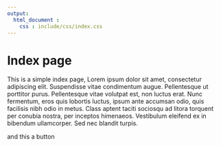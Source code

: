 ```yaml
---
output:
  html_document :
    css : include/css/index.css
---
```


<div class="jumbotron" id="jumbo">
  <h1>Index page</h1>
  <p>This is a simple index page, Lorem ipsum dolor sit amet, consectetur adipiscing elit. Suspendisse vitae condimentum augue. Pellentesque ut porttitor purus. Pellentesque vitae volutpat est, non luctus erat. Nunc fermentum, eros quis lobortis luctus, ipsum ante accumsan odio, quis facilisis nibh odio in metus. Class aptent taciti sociosqu ad litora torquent per conubia nostra, per inceptos himenaeos. Vestibulum eleifend ex in bibendum ullamcorper. Sed nec blandit turpis.</p>
  <p><a class="btn btn-warning btn-lg">and this a button</a></p>
</div>
